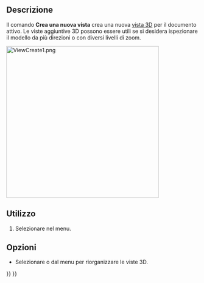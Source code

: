 <languages/>

{{Docnav/it
|
|[[Std_OrthographicCamera/it|Vista ortografica]]
|[[Std_View_Menu/it|Menu Visualizza]]
|IconL=
|IconR=Std_OrthographicCamera.svg
|IconC=Freecad.svg
}}

{{GuiCommand/it|Name=Std_ViewCreate|Name/it=Crea una nuova vista|MenuLocation=Visualizza → Crea una nuova vista|Workbenches=Tutti|SeeAlso=[[Std_ViewDockUndockFullscreen/it|Finestra del documento]], [[Std_ViewFullscreen/it|Vista 3D a schermo intero]]}}

<span id="Description"></span>
==Descrizione==

Il comando '''Crea una nuova vista''' crea una nuova [[3D_view/it|vista 3D]] per il documento attivo. Le viste aggiuntive 3D possono essere utili se si desidera ispezionare il modello da più direzioni o con diversi livelli di zoom.

[[Image:ViewCreate1.png|400px]]
{{Caption|L'interfaccia di FreeCAD con più viste 3D}}

<span id="Usage"></span>
==Utilizzo==

# Selezionare {{MenuCommand|Visualizza → [[Image:Std_ViewCreate.svg|16px]] Crea una nuova vista}} nel menu.

<span id="Options"></span>
== Opzioni ==

* Selezionare {{MenuCommand|Finestre → A cascata}} o {{MenuCommand|Finestre → Affianca}} dal menu per riorganizzare le viste 3D.


{{Docnav/it
|
|[[Std_OrthographicCamera/it|Vista ortografica]]
|[[Std_View_Menu/it|Menu Visualizza]]
|IconL=
|IconR=Std_OrthographicCamera.svg
|IconC=Freecad.svg
}}

{{Std_Base_navi{{#translation:}}}}
{{Userdocnavi{{#translation:}}}}